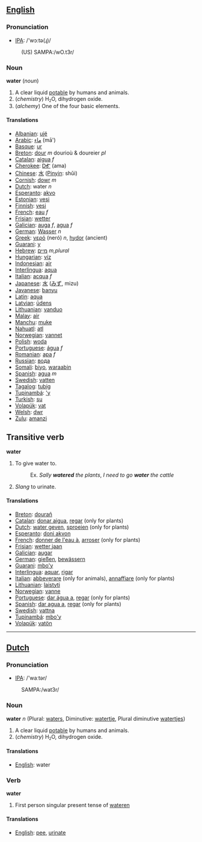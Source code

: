 ==[[English]]==
===Pronunciation===
*[[w:IPA|IPA]]: /'wɔ:tə(ɻ)/
:(US) SAMPA:/wO.t3r/
===Noun===

'''water''' (''noun'')

# A clear liquid [[potable]] by humans and animals.
# (''chemistry'') H<small><sub>2</sub></small>O, dihydrogen oxide.
# (''alchemy'') One of the four basic elements.

====Translations====
*[[Albanian]]: [[ujë]]
*[[Arabic]]: [[ماء]] (mā')
*[[Basque]]: [[ur]]
*[[Breton]]: [[dour]] ''m'' dourioù & doureier ''pl''
*[[Catalan]]: [[aigua]] ''f''
*[[Cherokee]]: [[ᎠᎹ]] (ama)
*[[Chinese]]: [[水]] ([[Pinyin]]: shǔi)
*[[Cornish]]: [[dowr]] ''m''
*[[Dutch]]: water ''n''
*[[Esperanto]]: [[akvo]] 
*[[Estonian]]: [[vesi]]
*[[Finnish]]: [[vesi]]
*[[French]]: [[eau]] ''f''
*[[Frisian]]: [[wetter]]
*[[Galician]]: [[auga]] ''f'', [[agua]] ''f''
*[[German]]: [[Wasser]] ''n''
*[[Greek]]: [[νερό]] (ner&oacute;) ''n'', [[hydor]] (ancient)
*[[Guarani]]: [[y]]
*[[Hebrew]]: [[מיים]] ''m,plural'' 
*[[Hungarian]]: [[víz]]
*[[Indonesian]]: [[air]]
*[[Interlingua]]: [[aqua]]
*[[Italian]]: [[acqua]] ''f''
*[[Japanese]]: [[水]] ([[みず]], mizu)
*[[Javanese]]: [[banyu]]
*[[Latin]]: [[aqua]]
*[[Latvian]]: [[ūdens]]
*[[Lithuanian]]: [[vanduo]] 
*[[Malay]]: [[air]]
*[[Manchu]]: [[muke]]
*[[Nahuatl]]: [[atl]]
*[[Norwegian]]: [[vannet]]
*[[Polish]]: [[woda]]
*[[Portuguese]]: [[água]] ''f''
*[[Romanian]]: [[apa]] ''f''
*[[Russian]]: [[вода]]
*[[Somali]]: [[biyo]], [[waraabin]]
*[[Spanish]]: [[agua]] ''m''
*[[Swedish]]: [[vatten]] 
*[[Tagalog]]: [[tubig]]
*[[Tupinambá]]: [['y]]
*[[Turkish]]: [[su]]
*[[Volapük]]: [[vat]]
*[[Welsh]]: [[dwr]]
*[[Zulu]]: [[amanzi]]

==Transitive verb==

'''water'''

# To give water to.
#:Ex. ''Sally '''watered''' the plants'', ''I need to go '''water''' the cattle''
#''Slang'' to urinate.

====Translations====
*[[Breton]]: [[dourañ]]
*[[Catalan]]: [[donar aigua]], [[regar]] (only for plants)
*[[Dutch]]: [[water geven]], [[sproeien]] (only for plants)
*[[Esperanto]]: [[doni akvon]]
*[[French]]: [[donner de l'eau à]], [[arroser]] (only for plants)
*[[Frisian]]: [[wetter jaan]]
*[[Galician]]: [[augar]]
*[[German]]: [[gießen]], [[bewässern]]
*[[Guarani]]: [[mbo'y]]
*[[Interlingua]]: [[aquar]], [[rigar]]
*[[Italian]]: [[abbeverare]] (only for animals), [[annaffiare]] (only for plants)
*[[Lithuanian]]: [[laistyti]]
*[[Norwegian]]: [[vanne]]
*[[Portuguese]]: [[dar água a]], [[regar]] (only for plants)
*[[Spanish]]: [[dar agua a]], [[regar]] (only for plants)
*[[Swedish]]: [[vattna]]
*[[Tupinambá]]: [[mbo'y]]
*[[Volapük]]: [[vatön]]

----

==[[Dutch]]==
===Pronunciation===
*[[w:IPA|IPA]]: /'waːtər/
: SAMPA:/wat3r/

===Noun===

'''water''' ''n'' (Plural: [[waters]], Diminutive: [[watertje]], Plural diminutive [[watertjes]])

# A clear liquid [[potable]] by humans and animals.
# (''chemistry'') H<small><sub>2</sub></small>O, dihydrogen oxide.

====Translations====
*[[English]]: water

===Verb===

'''water'''

# First person singular present tense of [[wateren]]

====Translations====
*[[English]]: [[pee]], [[urinate]]